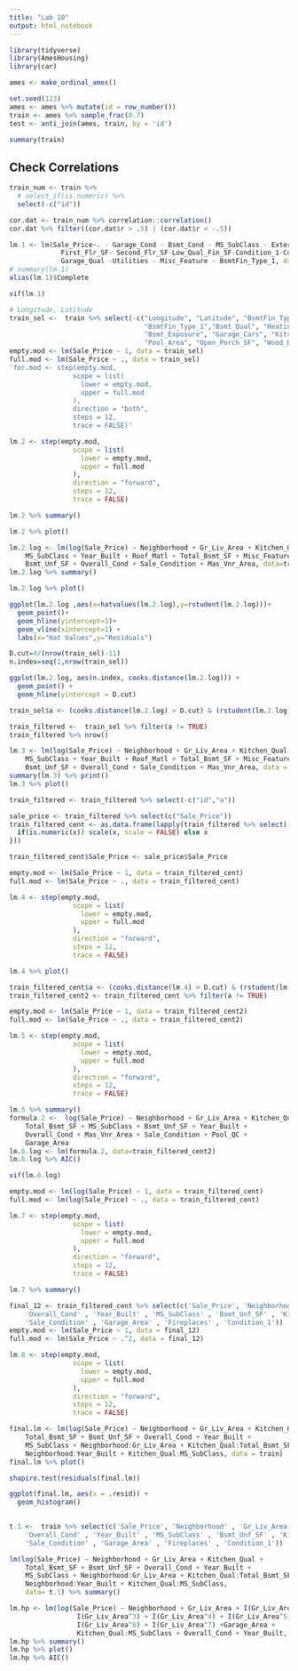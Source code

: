 ```yaml
---
title: "Lab 10"
output: html_notebook
---
```


```r
library(tidyverse)
library(AmesHousing)
library(car)

ames <- make_ordinal_ames()

set.seed(123)
ames <- ames %>% mutate(id = row_number())
train <- ames %>% sample_frac(0.7)
test <- anti_join(ames, train, by = 'id')
```
```r
summary(train)
```



## Check Correlations
```r
train_num <- train %>% 
  # select_if(is.numeric) %>% 
  select(-c("id"))
```

```r
cor.dat <- train_num %>% correlation::correlation()
cor.dat %>% filter((cor.dat$r > .5) | (cor.dat$r < -.5))
```


```r
lm.1 <- lm(Sale_Price~. - Garage_Cond - Bsmt_Cond - MS_SubClass - Exterior_2nd - 
             First_Flr_SF- Second_Flr_SF-Low_Qual_Fin_SF-Condition_1-Condition_2 - 
             Garage_Qual -Utilities - Misc_Feature - BsmtFin_Type_1, data=train_num)
# summary(lm.1)
alias(lm.1)$Complete
```

```r
vif(lm.1)
```

```r
# Longitude, Latitude
train_sel <-  train %>% select(-c("Longitude", "Latitude", "BsmtFin_Type_2", "Overall_Qual","Exter_Qual",
                                  "BsmtFin_Type_1","Bsmt_Qual", "Heating","Bsmt_Full_Bath","Bsmt_Half_Bath",
                                  "Bsmt_Exposure", "Garage_Cars", "Kitchen_AbvGr", "Bedroom_AbvGr", "Three_season_porch", "Enclosed_Porch",
                                  "Pool_Area", "Open_Porch_SF", "Wood_Deck_SF", "Sale_Type"))
empty.mod <- lm(Sale_Price ~ 1, data = train_sel)
full.mod <- lm(Sale_Price ~ ., data = train_sel)
'for.mod <- step(empty.mod,
                scope = list(
                  lower = empty.mod,
                  upper = full.mod
                ),
                direction = "both",
                steps = 12,
                trace = FALSE)'
```
```r
lm.2 <- step(empty.mod,
                scope = list(
                  lower = empty.mod,
                  upper = full.mod
                ),
                direction = "forward",
                steps = 12,
                trace = FALSE)

```
```r
lm.2 %>% summary()
```
```r
lm.2 %>% plot()
```

```r
lm.2.log <- lm(log(Sale_Price) ~ Neighborhood + Gr_Liv_Area + Kitchen_Qual + 
    MS_SubClass + Year_Built + Roof_Matl + Total_Bsmt_SF + Misc_Feature + 
    Bsmt_Unf_SF + Overall_Cond + Sale_Condition + Mas_Vnr_Area, data=train_sel)
lm.2.log %>% summary()
```
```r
lm.2.log %>% plot()
```
```r
ggplot(lm.2.log ,aes(x=hatvalues(lm.2.log),y=rstudent(lm.2.log)))+
  geom_point()+
  geom_hline(yintercept=3)+
  geom_vline(xintercept=1) +
  labs(x="Hat Values",y="Residuals")
```
```r
D.cut=4/(nrow(train_sel)-11) 
n.index=seq(1,nrow(train_sel))

ggplot(lm.2.log, aes(n.index, cooks.distance(lm.2.log))) +
  geom_point() +
  geom_hline(yintercept = D.cut)
```


```r
train_sel$a <- (cooks.distance(lm.2.log) > D.cut) & (rstudent(lm.2.log) > 3 | rstudent(lm.2.log) < -3)

```

```r
train_filtered <-  train_sel %>% filter(a != TRUE)
train_filtered %>% nrow()
```

```r
lm.3 <- lm(log(Sale_Price) ~ Neighborhood + Gr_Liv_Area + Kitchen_Qual + 
    MS_SubClass + Year_Built + Roof_Matl + Total_Bsmt_SF + Misc_Feature + 
    Bsmt_Unf_SF + Overall_Cond + Sale_Condition + Mas_Vnr_Area, data = train_filtered)
summary(lm.3) %>% print()
lm.3 %>% plot()
```
```r
train_filtered <- train_filtered %>% select(-c("id","a"))
```

```r

sale_price <- train_filtered %>% select(c("Sale_Price"))
train_filtered_cent <- as.data.frame(lapply(train_filtered %>% select(-c("Sale_Price")), function(x) {
  if(is.numeric(x)) scale(x, scale = FALSE) else x
}))

train_filtered_cent$Sale_Price <- sale_price$Sale_Price
```

```r
empty.mod <- lm(Sale_Price ~ 1, data = train_filtered_cent)
full.mod <- lm(Sale_Price ~ ., data = train_filtered_cent)

lm.4 <- step(empty.mod,
                scope = list(
                  lower = empty.mod,
                  upper = full.mod
                ),
                direction = "forward",
                steps = 12,
                trace = FALSE)

```
```r
lm.4 %>% plot()
```
```r
train_filtered_cent$a <- (cooks.distance(lm.4) > D.cut) & (rstudent(lm.4) > 3 | rstudent(lm.4) < -3)
train_filtered_cent2 <- train_filtered_cent %>% filter(a != TRUE)
```

```r
empty.mod <- lm(Sale_Price ~ 1, data = train_filtered_cent2)
full.mod <- lm(Sale_Price ~ ., data = train_filtered_cent2)

lm.5 <- step(empty.mod,
                scope = list(
                  lower = empty.mod,
                  upper = full.mod
                ),
                direction = "forward",
                steps = 12,
                trace = FALSE)
```

```r
lm.5 %>% summary()
formula.2 <-  log(Sale_Price) ~ Neighborhood + Gr_Liv_Area + Kitchen_Qual + 
    Total_Bsmt_SF + MS_SubClass + Bsmt_Unf_SF + Year_Built + 
    Overall_Cond + Mas_Vnr_Area + Sale_Condition + Pool_QC + 
    Garage_Area
lm.6.log <- lm(formula.2, data=train_filtered_cent2)
lm.6.log %>% AIC()
```
```r
vif(lm.6.log)
```





```r
empty.mod <- lm(log(Sale_Price) ~ 1, data = train_filtered_cent)
full.mod <- lm(log(Sale_Price) ~ ., data = train_filtered_cent)

lm.7 <- step(empty.mod,
                scope = list(
                  lower = empty.mod,
                  upper = full.mod
                ),
                direction = "forward",
                steps = 12,
                trace = FALSE)

```

```r
lm.7 %>% summary()
```



```r
final_12 <- train_filtered_cent %>% select(c('Sale_Price', 'Neighborhood' , 'Gr_Liv_Area' , 'Total_Bsmt_SF' , 
    'Overall_Cond' , 'Year_Built' , 'MS_SubClass' , 'Bsmt_Unf_SF' , 'Kitchen_Qual' , 
    'Sale_Condition' , 'Garage_Area' , 'Fireplaces' , 'Condition_1'))
empty.mod <- lm(Sale_Price ~ 1, data = final_12)
full.mod <- lm(Sale_Price ~ .^2, data = final_12)

lm.8 <- step(empty.mod,
                scope = list(
                  lower = empty.mod,
                  upper = full.mod
                ),
                direction = "forward",
                steps = 12,
                trace = FALSE)

```

```r
final.lm <- lm(log(Sale_Price) ~ Neighborhood + Gr_Liv_Area + Kitchen_Qual + 
    Total_Bsmt_SF + Bsmt_Unf_SF + Overall_Cond + Year_Built + 
    MS_SubClass + Neighborhood:Gr_Liv_Area + Kitchen_Qual:Total_Bsmt_SF + 
    Neighborhood:Year_Built + Kitchen_Qual:MS_SubClass, data = train)
final.lm %>% plot()
```
```r
shapiro.test(residuals(final.lm))
```
```r
ggplot(final.lm, aes(x = .resid)) +
  geom_histogram()
  
```





```r
t.1 <-  train %>% select(c('Sale_Price', 'Neighborhood' , 'Gr_Liv_Area' , 'Total_Bsmt_SF' , 
    'Overall_Cond' , 'Year_Built' , 'MS_SubClass' , 'Bsmt_Unf_SF' , 'Kitchen_Qual' , 
    'Sale_Condition' , 'Garage_Area' , 'Fireplaces' , 'Condition_1'))

lm(log(Sale_Price) ~ Neighborhood + Gr_Liv_Area + Kitchen_Qual + 
    Total_Bsmt_SF + Bsmt_Unf_SF + Overall_Cond + Year_Built + 
    MS_SubClass + Neighborhood:Gr_Liv_Area + Kitchen_Qual:Total_Bsmt_SF + 
    Neighborhood:Year_Built + Kitchen_Qual:MS_SubClass,
    data= t.1) %>% summary()

```
```r
lm.hp <- lm(log(Sale_Price) ~ Neighborhood + Gr_Liv_Area + I(Gr_Liv_Area^2) +
                 I(Gr_Liv_Area^3) + I(Gr_Liv_Area^4) + I(Gr_Liv_Area^5) + 
                 I(Gr_Liv_Area^6) + I(Gr_Liv_Area^7) +Garage_Area +
                 Kitchen_Qual:MS_SubClass + Overall_Cond + Year_Built, data=train) 
lm.hp %>% summary()
lm.hp %>% plot()
lm.hp %>% AIC()


```






